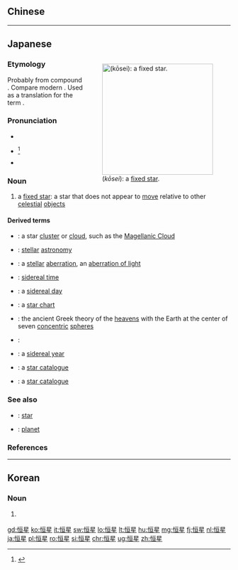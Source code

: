 {{also|恆星}}
==Chinese==
{{zh-see|恆星}}

----

==Japanese==
<div style="float:right;">
{{wikipedia|lang=ja}}
{{wikipedia|Fixed star}}
[[File:41_coma_berenices.jpg|thumb|250px|{{lang|ja|恒星}} (''kōsei''): a [[fixed star]].]]
</div>
{{ja-kanjitab|こう|せい|yomi=on}}

===Etymology===
Probably from {{etyl|ltc|ja|sort=こうせい}} compound {{m|ltc|恒星|tr=hong seng||fixed star}}. Compare modern {{cog|zh|恒星|tr=héngxīng}}. Used as a translation for the {{etyl|en|-}} term {{m|en|fixed star}}.

===Pronunciation===
* {{l|ja|sc=Latn|音読み|On'yomi}}
* {{ja-accent-common|h|こ|うせい}}<ref name="NHK">{{R:NHK Hatsuon}}</ref>
* {{IPA|lang=ja|[ko̞ːse̞ː]}}

===Noun===
{{ja-noun|こうせい|kyu=恆星}}

# {{lb|ja|sort=こうせい|astronomy}} a [[fixed star]]: a star that does not appear to [[move]] relative to other [[celestial]] [[object]]s

====Derived terms====
{{der-top}}
* {{ja-l|恒星系|こうせいけい|kōseikei}}: a star [[cluster]] or [[cloud]], such as the [[Magellanic Cloud]]
* {{ja-l|恒星月|こうせいげつ|kōseigetsu}}: [[stellar]] [[astronomy]]
* {{ja-l|恒星光行差|こうせいこうこうさ|kōsei kōkōsa}}: a [[stellar]] [[aberration]], an [[aberration of light]]
* {{ja-l|恒星時|こうせいじ|kōseiji}}: [[sidereal time]]
* {{ja-l|恒星日|こうせいじつ|kōseijitsu}}: a [[sidereal day]]
* {{ja-l|恒星図|こうせいず|kōseizu}}: a [[star chart]]
* {{ja-l|恒星天|こうせいてん|kōseiten}}: the ancient Greek theory of the [[heavens]] with the Earth at the center of seven [[concentric]] [[spheres]]
* {{ja-l|恒星天文学|こうせいてんもんがく|kōsei tenmongaku}}:
* {{ja-l|恒星年|こうせいねん|kōseinen}}: a [[sidereal year]]
* {{ja-l|恒星表|こうせいひょう|kōseihyō}}: a [[star catalogue]]
* {{ja-l|恒星目録|こうせいもくろく|kōsei mokuroku}}: a [[star catalogue]]
{{der-bottom}}

===See also===
* {{ja-l|星|ほし|hoshi}}: {{qualifier|astronomy}} [[star]]
* {{ja-l|惑星|わくせい|wakusei}}: {{qualifier|astronomy}} [[planet]]

===References===
<references/>

----

==Korean==
{{ko-hanjatab}}

===Noun===
{{ko-noun|hj|hangeul=항성}}

# {{lb|ko|astronomy|sort=항성}} {{hanja form of|항성|star}}

[[gd:恒星]]
[[ko:恒星]]
[[it:恒星]]
[[sw:恒星]]
[[lo:恒星]]
[[lt:恒星]]
[[hu:恒星]]
[[mg:恒星]]
[[fj:恒星]]
[[nl:恒星]]
[[ja:恒星]]
[[pl:恒星]]
[[ro:恒星]]
[[si:恒星]]
[[chr:恒星]]
[[ug:恒星]]
[[zh:恒星]]